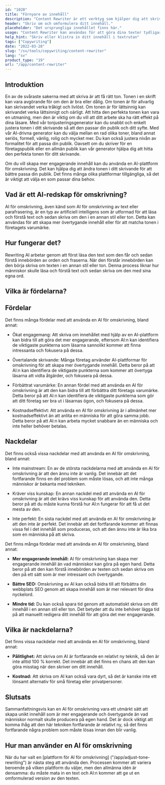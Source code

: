 ```yaml
---
id: "1020"
title: "Förnyare av innehåll"
description: "Content Rewriter är ett verktyg som hjälper dig att skriva om och parafrasera ditt innehåll. Det används ofta för att förbättra tydligheten i ditt skrivande eller för att göra ditt skrivande mer unikt. Content Rewriter kan också hjälpa dig att förbättra din SEO genom att skriva om ditt innehåll så att det innehåller dina målnyckelord."
header: "Skriv om och omformulera ditt innehåll."
placeholder: "Det ursprungliga innehållet finns här."
usage: "Content Rewriter kan användas för att göra dina texter tydligare eller mer unika, eller för att förbättra din SEO genom att skriva om ditt innehåll så att det innehåller dina målnyckelord."
help_hint: "Skriv eller klistra in ditt innehåll i textrutan"
tags: ["Copywriting"]
date: "2022-03-28"
slug: "/sv/tools/copywriting/content-rewriter"
lang: "sv"
product_type: "19"
url: "/app/content-rewriter"
---
```


## Introduktion

En av de svåraste sakerna med att skriva är att få rätt ton. Tonen i en skrift kan vara avgörande för om den är bra eller dålig. Om tonen är för allvarlig kan skrivandet verka tråkigt och livlöst. Om tonen är för lättsinnig kan skrivandet verka lättsinnigt och oärligt. Att hitta den perfekta tonen kan vara en utmaning, men den är viktig om du vill att ditt arbete ska ha rätt effekt på dina läsare. Med vår tonjusteringsgenerator kan du snabbt och enkelt justera tonen i ditt skrivande så att den passar din publik och ditt syfte. Med vår AI-drivna generator kan du välja mellan en rad olika toner, bland annat seriös, formell, vänlig, rolig och mycket mer. Du kan också justera nivån av formalitet för att passa din publik. Oavsett om du skriver för en företagspublik eller en allmän publik kan vår generator hjälpa dig att hitta den perfekta tonen för ditt skrivande.

Om du vill skapa mer engagerande innehåll kan du använda en AI-plattform för omskrivning. Det kan hjälpa dig att ändra tonen i ditt skrivande för att bättre passa din publik. Det finns många olika plattformar tillgängliga, så det är viktigt att välja en som passar dina behov.

## Vad är ett AI-redskap för omskrivning?

AI för omskrivning, även känd som AI för omskrivning av text eller parafrasering, är en typ av artificiell intelligens som är utformad för att läsa och förstå text och sedan skriva om den i en annan stil eller ton. Detta kan användas för att skapa mer övertygande innehåll eller för att matcha tonen i företagets varumärke.

## Hur fungerar det?

Rewriting AI arbetar genom att först läsa den text som den får och sedan förstå innebörden av orden och fraserna. När den förstår innebörden kan den börja skriva om texten i en annan stil eller ton. Denna process liknar hur människor skulle läsa och förstå text och sedan skriva om den med sina egna ord.

## Vilka är fördelarna?

## Fördelar

Det finns många fördelar med att använda en AI för omskrivning, bland annat:

- Ökat engagemang: Att skriva om innehållet med hjälp av en AI-plattform kan bidra till att göra det mer engagerande, eftersom AI:n kan identifiera de viktigaste punkterna som läsarna sannolikt kommer att finna intressanta och fokusera på dessa.

- Övertalande skrivande: Många företag använder AI-plattformar för omskrivning för att skapa mer övertygande innehåll. Detta beror på att AI:n kan identifiera de viktigaste punkterna som kommer att övertyga läsarna att vidta åtgärder, och fokusera på dessa.

- Förbättrat varumärke: En annan fördel med att använda en AI för omskrivning är att den kan bidra till att förbättra ditt företags varumärke. Detta beror på att AI:n kan identifiera de viktigaste punkterna som gör att ditt företag ser bra ut i läsarnas ögon, och fokusera på dessa.

- Kostnadseffektivt: Att använda en AI för omskrivning är i allmänhet mer kostnadseffektivt än att anlita en människa för att göra samma jobb. Detta beror på att AI:n kan arbeta mycket snabbare än en människa och inte heller behöver betalas.

## Nackdelar

Det finns också vissa nackdelar med att använda en AI för omskrivning, bland annat:

- Inte mainstream: En av de största nackdelarna med att använda en AI för omskrivning är att den ännu inte är vanlig. Det innebär att det fortfarande finns en del problem som måste lösas, och att inte många människor är bekanta med tekniken.

- Kräver viss kunskap: En annan nackdel med att använda en AI för omskrivning är att det krävs viss kunskap för att använda den. Detta beror på att du måste kunna förstå hur AI:n fungerar för att få ut det mesta av den.

- Inte perfekt: En sista nackdel med att använda en AI för omskrivning är att den inte är perfekt. Det innebär att det fortfarande kommer att finnas vissa fel i det innehåll som produceras, och att den ännu inte är lika bra som en människa på att skriva.

Det finns många fördelar med att använda en AI för omskrivning, bland annat:

- **Mer engagerande innehåll:** AI för omskrivning kan skapa mer engagerande innehåll än vad människor kan göra på egen hand. Detta beror på att den kan förstå innebörden av texten och sedan skriva om den på ett sätt som är mer intressant och övertygande.

- **Bättre SEO:** Omskrivning av AI kan också bidra till att förbättra din webbplats SEO genom att skapa innehåll som är mer relevant för dina nyckelord.

- **Mindre tid:** Du kan också spara tid genom att automatiskt skriva om ditt innehåll i en annan stil eller ton. Det betyder att du inte behöver lägga tid på att manuellt redigera ditt innehåll för att göra det mer engagerande.

## Vilka är nackdelarna?

Det finns vissa nackdelar med att använda en AI för omskrivning, bland annat:

- **Pålitlighet:** Att skriva om AI är fortfarande en relativt ny teknik, så den är inte alltid 100 % korrekt. Det innebär att det finns en chans att den kan göra misstag när den skriver om ditt innehåll.

- **Kostnad:** Att skriva om AI kan också vara dyrt, så det är kanske inte ett lönsamt alternativ för små företag eller privatpersoner.

## Slutsats

Sammanfattningsvis kan en AI för omskrivning vara ett utmärkt sätt att skapa unikt innehåll som är mer engagerande och övertygande än vad människor normalt skulle producera på egen hand. Det är dock viktigt att komma ihåg att den här tekniken fortfarande är relativt ny, så det finns fortfarande några problem som måste lösas innan den blir vanlig.

## Hur man använder en AI för omskrivning

När du har valt en [plattform för AI för omskrivning] ("/app/adjust-tone-rewriting") är nästa steg att använda den. Processen kommer att variera beroende på vilken plattform du väljer, men den allmänna idén är densamma: du måste mata in en text och AI:n kommer att ge ut en omformulerad version av den texten.
